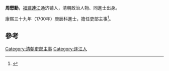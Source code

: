 '''周懋勳'''，[[福建|福建]][[連江|連江]]通济铺人，清朝政治人物、同進士出身。

康熙三十九年（1700年）庚辰科進士，擔任吏部主事<ref>{{cite news|title=《连江县志》 第一节　历代进士表|url=http://www.fzdqw.com/showtext.asp?ToBook=1113&index=2442|accessdate=2013-09-02|newspaper=福州地情網|deadurl=yes|archiveurl=https://archive.is/20130903013436/http://www.fzdqw.com/showtext.asp?ToBook=1113&index=2442|archivedate=2013-09-03}}</ref>。

==參考==
{{reflist}}
{{清朝人物小作品}}
{{康熙三十九年庚辰科殿試金榜}}
{{DEFAULTSORT:Zhou周}}
[[Category:清朝吏部主事|Category:清朝吏部主事]]
[[Category:连江人|Category:连江人]]